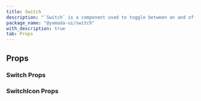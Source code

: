 ```yaml
---
title: Switch
description: "`Switch` is a component used to toggle between on and off states."
package_name: "@yamada-ui/switch"
with_description: true
tab: Props
---
```


## Props

### Switch Props

<PropsCard
  name="colorScheme"
  type='"whiteAlpha" | "blackAlpha" | "gray" | "zinc" | "neutral" | "stone" | "red" | "rose" | "pink" | "orange" | "amber" | "yellow" | "lime" | "green" | "emerald" | "teal" | "cyan" | "sky" | "blue" | "indigo" | "violet" | "purple" | "fuchsia"'
  description="The visual color appearance of the component."
/>
<PropsCard
  name="defaultIsChecked"
  type="boolean"
  description="If `true`, the checkbox will be initially checked."
/>
<PropsCard
  name="icon"
  type="ReactElement<SwitchIconProps,
  string | JSXElementConstructor<any>>"
  description="The switch icon to use."
/>
<PropsCard name="id" type="string" description="id assigned to input." />
<PropsCard
  name="inputProps"
  type="InputHTMLAttributes<HTMLInputElement>"
  description="Props for switch input element."
/>
<PropsCard
  name="isChecked"
  type="boolean"
  description="If `true`, the checkbox will be checked."
/>
<PropsCard
  name="isDisabled"
  type="boolean"
  description="If `true`, the form control will be disabled."
/>
<PropsCard
  name="isInvalid"
  type="boolean"
  description="If `true`, the form control will be invalid."
/>
<PropsCard
  name="isReadOnly"
  type="boolean"
  description="If `true`, the form control will be readonly."
/>
<PropsCard
  name="isRequired"
  type="boolean"
  description="If `true`, the form control will be required."
/>
<PropsCard
  name="isReverse"
  type="boolean"
  description="Change switch label from right to left."
/>
<PropsCard
  name="labelProps"
  type='HTMLUIProps<"span">'
  description="Props for switch label element."
/>
<PropsCard
  name="name"
  type="string"
  description="The HTML `name` attribute used for forms."
/>
<PropsCard
  name="onBlur"
  type="FocusEventHandler<HTMLInputElement>"
  description="The callback invoked when the checkbox is blurred."
/>
<PropsCard
  name="onChange"
  type="ChangeEventHandler<HTMLInputElement>"
  description="The callback invoked when the checked state changes."
/>
<PropsCard
  name="onFocus"
  type="FocusEventHandler<HTMLInputElement>"
  description="The callback invoked when the checkbox is focused."
/>
<PropsCard
  name="size"
  type='"sm" | "md" | "lg"'
  description="The size of the Switch."
/>
<PropsCard
  name="tabIndex"
  type="number"
  description="The tab-index property of the underlying input element."
/>
<PropsCard
  name="transition"
  type="Transition"
  description="Motion transition settings."
/>
<PropsCard
  name="value"
  type="string"
  description="The value to be used in the checkbox input."
/>
<PropsCard
  name="variant"
  type='"thick" | "thin"'
  description="The variant of the Switch."
/>

### SwitchIcon Props

<PropsCard name="isActive" type="boolean" />
<PropsCard name="isChecked" type="boolean" />
<PropsCard name="isFocused" type="boolean" />
<PropsCard name="isHovered" type="boolean" />
